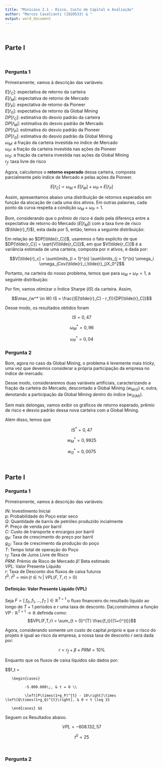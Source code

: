 ---
title: "Minicaso 2.1 - Risco, Custo de Capital e Avaliação"
author: "Marcos Cavalcanti (1920533) & "
output: word_document
---
  
<br>  
  
## Parte I  
  
<br>  
  

### Pergunta 1  
  
Primeiramente, vamos à descrição das variáveis:  
  
$E[\tilde{r}_C]$: expectativa de retorno da carteira  
$E[\tilde{r}_M]$: expectativa de retorno de Mercado  
$E[\tilde{r}_P]$: expectativa de retorno da Pioneer  
$E[\tilde{r}_G]$: expectativa de retorno da Global Mining  
$DP[\tilde{r}_C]$: estimativa do desvio padrão da carteira  
$DP[\tilde{r}_M]$: estimativa do desvio padrão de Mercado    
$DP[\tilde{r}_P]$: estimativa do desvio padrão da Pioneer  
$DP[\tilde{r}_G]$: estimativa do desvio padrão da Global Mining  
$\omega_M$: a fração da carteira investida no índice de Mercado  
$\omega_P$: a fração da carteira investida nas ações da Pioneer  
$\omega_G$: a fração da carteira investida nas ações da Global Mining  
$r_f$: taxa livre de risco   
  

Agora, calculemos o **retorno esperado** dessa carteira, composta parcialmente pelo índice de Mercado e pelas ações da Pioneer. 
  
$$E[\tilde{r}_C] = \omega_M \times E[\tilde{r}_M]\;+\;\omega_P \times E[\tilde{r}_P]$$
  
Assim, apresentamos abaixo uma distribuição de retornos esperados em função da alocação de cada uma dos ativos. Em outras palavras, cada ponto da curva respeita a condição $\omega_M + \omega_P = 1$.  






  

Bom, considerando que o *prêmio de risco* é dado pela diferença entre a expectativa de retorno do Mercado ($E[\tilde{r}_M]$) com a taxa livre de risco ($\tilde{r}_f}$), esta dada por $5%$, então, temos a seguinte distribuição:  
  







Em relação ao $DP[\tilde{r_C}]$, usaremos o fato explícito de que $DP[\tilde{r_C}] = \sqrt{V[\tilde{r_C}]}$, em que $V[\tilde{r_C}]$ é a variância estimada de uma carteira, composta por $n$ ativos, é dada por:  
  
  
$$V[\tilde{r}_c] = \sum\limits_{i = 1}^{n} \sum\limits_{j = 1}^{n} \omega_i \omega_jCov(\tilde{r}_i,\tilde{r}_j)X_0^2$$  
  
Portanto, na carteira do nosso problema, temos que para $\omega_M + \omega_P = 1$, a seguinte distribuição:  
  
  




Por fim, vamos otimizar o Índice Sharpe ($IS$) da carteira. Assim,    
  
$$\max_{w^* \in W} IS = \frac{(E[\tilde{r}_C] - r_f)}{DP[\tilde{r}_C]}$$  
  
Desse modo, os resultados obtidos foram  
  
$$IS = 0,47$$  
  
$$\omega^*_M = 0,96$$  
  
$$\omega^*_P = 0,04$$  
  
### Pergunta 2  
  
Bom, agora no caso da Global Mining, o problema é levemente mais *tricky*, uma vez que devemos considerar a própria participação da empresa no índice de mercado. 
  
Desse modo, consideraremos duas variáveis artificiais, caracterizando a fração da carteira do Mercado, descontado a Global Mining $(w_{M/G})$ e, outra, denotando a participação da Global Mining *dentro* do índice $(w_{G(M)})$.  
  
  
Sem mais delongas, vamos exibir os gráficos de retorno esperado, prêmio de risco e desvio padrão dessa nova carteira com a Global Mining.  
  



Além disso, temos que  
  
$$IS^* = 0,47$$  
  
$$w_M^* = 0,9925$$  
  
$$w_G^* = 0,0075$$
  
<br>  
  
## Parte I  
  
### Pergunta 1  
  
Primeiramente, vamos à descrição das variáveis:  
  
$IN$: Investimento Inicial  
$p$: Probabilidade do Poço estar seco  
$Q$: Quantidade de barris de petróleo produzido incialmente    
$P$: Preço de venda por barril  
$C$: Custo de transporte e encargos por barril  
$g_P$: Taxa de crescimento do preço por barril  
$g_Q$: Taxa de crescimento da produção do poço  
$T$: Tempo total de operação do Poço  
$r_f$: Taxa de Juros Livre de Risco    
$PRM$: Prêmio de Risco de Mercado
$\hat{\beta}$: Beta estimado  
$VPL$: Valor Presente Líquido  
$r$: Taxa de Desconto dos fluxos de caixa futuros  
$t^0$: $t^0 = \min\{t \in \mathbb{N}\;|\; VPL(F,T,r) > 0\}$  
  
  
#### Definição: Valor Presente Líquido (VPL)  
  
Seja $F = [\;f_0,f_1,...,f_T\;] \in \mathbb{R}^{T+1}$ o fluxo financeiro do resultado líquido ao longo de ${T+1}$ períodos e $r$ uma taxa de desconto. Daí,construimos a função $VP: \mathbb{R}^{T+1} \rightarrow \mathbb{R}$ definida como:
$$VPL(F,T,r) = \sum_{t = 0}^{T} \frac{f_t}{(1+r)^{t}}$$
  
Agora, considerando somente um custo de capital *próprio* e que o risco do projeto é igual ao risco da empresa, a nossa taxa de desconto $r$ será dada por:  
  
$$r = r_f \;+\;\beta\times PRM = 10\% $$  
  
Enquanto que os fluxos de caixa líquidos são dados por:  
  
$$f_t =

       \begin{cases}

             -5.000.000\;, & t = 0 \\

             \left[P\times(1+g_P)^{t} - 10\right]\times \left[Q\times(1+g_Q)^{t}\right], & 0 < t \leq 15

       \end{cases} $$  
  


Seguem os Resultados abaixo.  
  
$$VPL = - 608.132,57$$  
  
  
$$t^0 = 25$$
  
<br>  
  
### Pergunta 2  
  


























































































